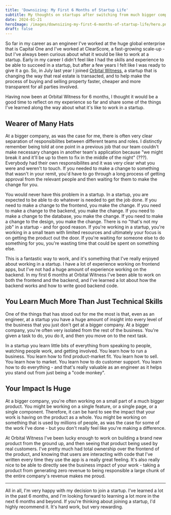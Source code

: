 ```yaml
---
title: 'Downsizing: My First 6 Months of Startup Life'
subtitle: My thoughts on startups after switching from much bigger companies
date: 2024-01-21
heroImage: /images/downsizing-my-first-6-months-of-startup-life/hero.png
draft: false
---
```


So far in my career as an engineer I've worked at the huge global enterprise that is Capital One and I've worked at ClearScore, a fast-growing scale-up - but I've always been curious about what it would be like to work at a startup. Early in my career I didn't feel like I had the skills and experience to be able to succeed in a startup, but after a few years I felt like I was ready to give it a go. So, in July last year I joined [Orbital Witness](https://orbitalwitness.com), a startup that is changing the way that real estate is transacted, and to help make the process of buying and selling property faster, cheaper and more transparent for all parties involved.

Having now been at Orbital Witness for 6 months, I thought it would be a good time to reflect on my experience so far and share some of the things I've learned along the way about what it's like to work in a startup.

## Wearer of Many Hats

At a bigger company, as was the case for me, there is often very clear separation of responsibilites between different teams and roles. I distinctly remember being told at one point in a previous job that our team couldn't make necessary changes in another team's application because "we might break it and it'll be up to them to fix in the middle of the night" (???). Everybody had their own responsibilites and it was very clear what you were and weren't to touch. If you needed to make a change to something that wasn't in your remit, you'd have to go through a long process of getting approval from the relevant people and then waiting for them to make the change for you.

You would never have this problem in a startup. In a startup, you are expected to be able to do whatever is needed to get the job done. If you need to make a change to the frontend, you make the change. If you need to make a change to the backend, you make the change. If you need to make a change to the database, you make the change. If you need to make a change to the design, you make the change. There is no "that's not my job" in a startup - and for good reason. If you're working in a startup, you're working in a small team with limited resources and ultimately your focus is on getting the product out the door. If you're waiting for someone else to do something for you, you're wasting time that could be spent on something else.

This is a fantastic way to work, and it's something that I've really enjoyed about working in a startup. I have a lot of experience working on frontend apps, but I've not had a huge amount of experience working on the backend. In my first 6 months at Orbital Witness I've been able to work on both the frontend and the backend, and I've learned a lot about how the backend works and how to write good backend code.

## You Learn Much More Than Just Technical Skills

One of the things that has stood out for me the most is that, even as an engineer, at a startup you have a huge amount of insight into every level of the business that you just don't get at a bigger company. At a bigger company, you're often very isolated from the rest of the business. You're given a task to do, you do it, and then you move on to the next task.

In a startup you learn little bits of everything from speaking to people, watching people work, and getting involved. You learn how to run a business. You learn how to find product-market fit. You learn how to sell. You learn how to market. You learn how to do customer support. You learn how to do everything - and that's really valuable as an engineer as it helps you stand out from just being a "code monkey".

## Your Impact Is Huge

At a bigger company, you're often working on a small part of a much bigger product. You might be working on a single feature, or a single page, or a single component. Therefore, it can be hard to see the impact that your work is having on the product as a whole. You might be working on something that is used by millions of people, as was the case for some of the work I've done - but you don't really feel like you're making a difference.

At Orbital Witness I've been lucky enough to work on building a brand new product from the ground up, and then seeing that product being used by real customers. I've pretty much had total ownership over the frontend of the product, and knowing that users are interacting with code that I've written every time they use the app is a really great feeling. It's also really nice to be able to directly see the business impact of your work - taking a product from generating zero revenue to being responsible a large chunk of the entire company's revenue makes me proud.

---

All in all, I'm very happy with my decision to join a startup. I've learned a lot in the past 6 months, and I'm looking forward to learning a lot more in the next 6 months and beyond. If you're thinking about joining a startup, I'd highly recommend it. It's hard work, but very rewarding.
